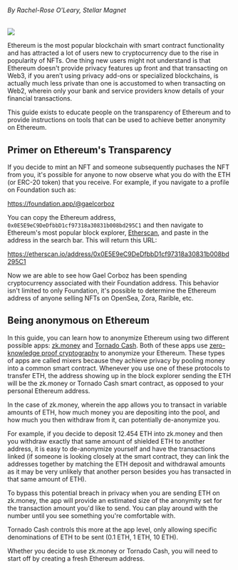 

###### By Rachel-Rose O'Leary, Stellar Magnet
<ImgUp className="img-up" />
<div class="header"><img src={Header} /></div>
<ImgDown className="img-down" />

Ethereum is the most popular blockchain with smart contract functionality and has attracted a lot of users new to cryptocurrency due to the rise in popularity of NFTs. One thing new users might not understand is that Ethereum doesn't provide privacy features up front and that transacting on Web3, if you aren’t using privacy add-ons or specialized blockchains, is actually much less private than one is accustomed to when transacting on Web2, wherein only your bank and service providers know details of your financial transactions. 

This guide exists to educate people on the transparency of Ethereum and to provide instructions on tools that can be used to achieve better anonymity on Ethereum.

## Primer on Ethereum's Transparency
If you decide to mint an NFT and someone subsequently puchases the NFT from you, it's possible for anyone to now observe what you do with the ETH (or ERC-20 token) that you receive. For example, if you navigate to a profile on Foundation such as:

https://foundation.app/@gaelcorboz

You can copy the Ethereum address, `0x0E5E9eC9DeDfbbD1cf97318a30831b008bd295C1` and then navigate to Ethereum's most popular block explorer, [Etherscan](https://etherscan.io), and paste in the address in the search bar. This will return this URL:

https://etherscan.io/address/0x0E5E9eC9DeDfbbD1cf97318a30831b008bd295C1

Now we are able to see how Gael Corboz has been spending cryptocurrency associated with their Foundation address. This behavior isn't limited to only Foundation, it's possible to determine the Ethereum address of anyone selling NFTs on OpenSea, Zora, Rarible, etc.

## Being anonymous on Ethereum
In this guide, you can learn how to anonymize Ethereum using two different possible apps: [zk.money](https://zk.money) and [Tornado Cash](https://tornado.cash). Both of these apps use [zero-knowledge proof cryptography](https://en.wikipedia.org/wiki/Zero-knowledge_proof) to anonymize your Ethereum. These types of apps are called mixers because they achieve privacy by pooling money into a common smart contract. Whenever you use one of these protocols to transfer ETH, the address showing up in the block explorer sending the ETH will be the zk.money or Tornado Cash smart contract, as opposed to your personal Ethereum address.

In the case of zk.money, wherein the app allows you to transact in variable amounts of ETH, how much money you are depositing into the pool, and how much you then withdraw from it, can potentially de-anonymize you.

For example, if you decide to deposit 12.454 ETH into zk.money and then you withdraw exactly that same amount of shielded ETH to another address, it is easy to de-anonymize yourself and have the transactions linked (if someone is looking closely at the smart contract, they can link the addresses together by matching the ETH deposit and withdrawal amounts as it may be very unlikely that another person besides you has transacted in that same amount of ETH).

To bypass this potential breach in privacy when you are sending ETH on zk.money, the app will provide an estimated size of the anonymity set for the transaction amount you'd like to send. You can play around with the number until you see something you're comfortable with.

Tornado Cash controls this more at the app level, only allowing specific denominations of ETH to be sent (0.1 ETH, 1 ETH, 10 ETH).

Whether you decide to use zk.money or Tornado Cash, you will need to start off by creating a fresh Ethereum address.

